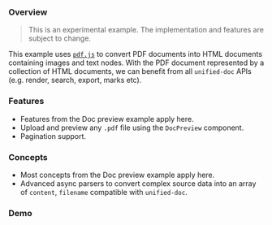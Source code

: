 

### Overview

> This is an experimental example.  The implementation and features are subject to change.

This example uses [`pdf.js`][pdfjs] to convert PDF documents into HTML documents containing images and text nodes.  With the PDF document represented by a collection of HTML documents, we can benefit from all `unified-doc` APIs (e.g. render, search, export, marks etc).

<SourceCode source="examples/pdf" />

### Features
- Features from the <Link to="/examples/doc-preview">Doc preview</Link> example apply here.
- Upload and preview any `.pdf` file using the `DocPreview` component.
- Pagination support.

### Concepts
- Most concepts from the <Link to="/examples/doc-preview">Doc preview</Link> example apply here.
- Advanced async parsers to convert complex source data into an array of `content`, `filename` compatible with `unified-doc`.

### Demo

<PdfExample />

<!-- Definitions -->
[pdfjs]: https://github.com/mozilla/pdf.js
